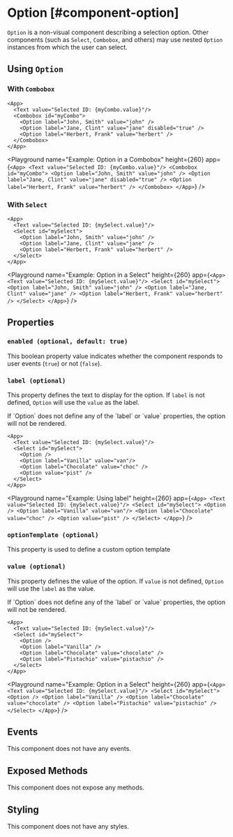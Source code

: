 
# Option [#component-option]

`Option` is a non-visual component describing a selection option. Other components (such as `Select`, `Combobox`, and others) may use nested `Option` instances from which the user can select.



## Using `Option`

### With `Combobox`

```ueml copy {4-6}
<App>
  <Text value="Selected ID: {myCombo.value}"/>
  <Combobox id="myCombo">
    <Option label="John, Smith" value="john" />
    <Option label="Jane, Clint" value="jane" disabled="true" />
    <Option label="Herbert, Frank" value="herbert" />
  </Combobox>
</App>
```

<Playground
    name="Example: Option in a Combobox"
    height={260}
    app={`
    <App>
      <Text value="Selected ID: {myCombo.value}"/>
      <Combobox id="myCombo">
        <Option label="John, Smith" value="john" />
        <Option label="Jane, Clint" value="jane" disabled="true" />
        <Option label="Herbert, Frank" value="herbert" />
      </Combobox>
    </App>
  `}
/>

### With `Select`

```ueml copy {4-6}
<App>
  <Text value="Selected ID: {mySelect.value}"/>
  <Select id="mySelect">
    <Option label="John, Smith" value="john" />
    <Option label="Jane, Clint" value="jane" />
    <Option label="Herbert, Frank" value="herbert" />
  </Select>
</App>
```

<Playground
    name="Example: Option in a Select"
    height={260}
    app={`
    <App>
      <Text value="Selected ID: {mySelect.value}"/>
      <Select id="mySelect">
        <Option label="John, Smith" value="john" />
        <Option label="Jane, Clint" value="jane" />
        <Option label="Herbert, Frank" value="herbert" />
      </Select>
    </App>
  `}
/>

## Properties

### `enabled (optional, default: true)`

This boolean property value indicates whether the component responds to user events (`true`) or not (`false`).

### `label (optional)`

This property defines the text to display for the option. If `label` is not defined, `Option` will use the `value` as the label.

<Callout type="info" emoji="📔">
    If `Option` does not define any of the `label` or `value` properties, the option will not be rendered.
</Callout>

```ueml copy
<App>
  <Text value="Selected ID: {mySelect.value}"/>
  <Select id="mySelect">
    <Option />
    <Option label="Vanilla" value="van"/>
    <Option label="Chocolate" value="choc" />
    <Option value="pist" />
  </Select>
</App>
```

<Playground
    name="Example: Using label"
    height={260}
    app={`
    <App>
      <Text value="Selected ID: {mySelect.value}"/>
      <Select id="mySelect">
        <Option />
        <Option label="Vanilla" value="van"/>
        <Option label="Chocolate" value="choc" />
        <Option value="pist" />
      </Select>
    </App>
  `}
/>

### `optionTemplate (optional)`

This property is used to define a custom option template

### `value (optional)`

This property defines the value of the option. If `value` is not defined, `Option` will use the `label` as the value.

<Callout type="info" emoji="📔">
    If `Option` does not define any of the `label` or `value` properties, the option will not be rendered.
</Callout>

```ueml copy
<App>
  <Text value="Selected ID: {mySelect.value}"/>
  <Select id="mySelect">
    <Option />
    <Option label="Vanilla" />
    <Option label="Chocolate" value="chocolate" />
    <Option label="Pistachio" value="pistachio" />
  </Select>
</App>
```

<Playground
    name="Example: Option in a Select"
    height={260}
    app={`
    <App>
      <Text value="Selected ID: {mySelect.value}"/>
      <Select id="mySelect">
        <Option />
        <Option label="Vanilla" />
        <Option label="Chocolate" value="chocolate" />
        <Option label="Pistachio" value="pistachio" />
      </Select>
    </App>
  `}
/>

## Events

This component does not have any events.

## Exposed Methods

This component does not expose any methods.

## Styling

This component does not have any styles.
